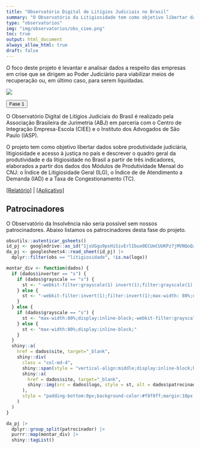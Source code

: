```yaml
---
title: "Observatório Digital de Litígios Judiciais no Brasil"
summary: "O Observatório da Litigiosidade tem como objetivo libertar dados sobre produtividade judiciária, litigiosidade e acesso à justiça no país."
type: "observatorios"
img: "img/observatorios/obs_ciee.png"
toc: true
output: html_document
always_allow_html: true
draft: false
---
```


O foco deste projeto é levantar e analisar dados a respeito das empresas em crise que se dirigem ao Poder Judiciário para viabilizar meios de recuperação ou, em último caso, para serem liquidadas.

![](/img/observatorios/obs_ciee.png)


<p>
<button class="accordion">Fase 1</button>
</p>
<div class="panel">
<p>O Observatório Digital de Litígios Judiciais do Brasil é realizado pela Associação Brasileira de Jurimetria (ABJ) em parceria com o Centro de Integração Empresa-Escola (CIEE) e o Instituto dos Advogados de São Paulo (IASP). </p>
<p>O projeto tem como objetivo libertar dados sobre produtividade judiciária, litigiosidade e acesso à justiça no país e descrever o quadro geral da produtividade e da litigiosidade no Brasil a partir de três indicadores, elaborados a partir dos dados dos Módulos de Produtividade Mensal do CNJ: o Índice de Litigiosidade Geral (ILG), o Índice de de Atendimento a Demanda (IAD) e a Taxa de Congestionamento (TC).
</p>

<a href="https://abjur.github.io/obsCIEE/">[Relatório]</a> 
| <a href="https://abjur.shinyapps.io/obsCIEE/">[Aplicativo]</a>

<h2>Patrocinadores</h2>
<p>O Observatório da Insolvência não seria possível sem nossos patrocinadores. Abaixo listamos os patrocinadores desta fase do projeto.</p>

<div class="row" style="align:center;">

```r

obsutils::autenticar_gsheets()
id_pj <- googledrive::as_id("1jsUGgu9psHiSivErlIbuo0ECUmCUUKPz7jMVNQoQzIQ")
da_pj <- googlesheets4::read_sheet(id_pj) |>
  dplyr::filter(obs == "litigiosidade", !is.na(logo))

montar_div <- function(dados) {
  if (dados$inverter == "s") {
    if (dados$grayscale == "s") {
      st <- "-webkit-filter:grayscale(1) invert(1);filter:grayscale(1) invert(1);max-width: 80%;display:inline-block;"
    } else {
      st <- "-webkit-filter:invert(1);filter:invert(1);max-width: 80%;display:inline-block;"
    }
  } else {
    if (dados$grayscale == "s") {
      st <- "max-width:80%;display:inline-block;-webkit-filter:grayscale(.5);filter:grayscale(.5);"
    } else {
      st <- "max-width:80%;display:inline-block;"
    }
  }
  shiny::a(
    href = dados$site, target="_blank",
    shiny::div(
      class = "col-md-4",
      shiny::span(style = "vertical-align:middle;display:inline-block;height:100%;"),
      shiny::a(
        href = dados$site, target="_blank", 
        shiny::img(src = dados$logo, style = st, alt = dados$patrocinador)
      ),
      style = "padding-bottom:0px;background-color:#f8f8ff;margin:10px 0px 0px 0px;min-height:200px;"
    )
  )
}

da_pj |>
  dplyr::group_split(patrocinador) |> 
  purrr::map(montar_div) |> 
  shiny::tagList()
```
</div>
</div>




